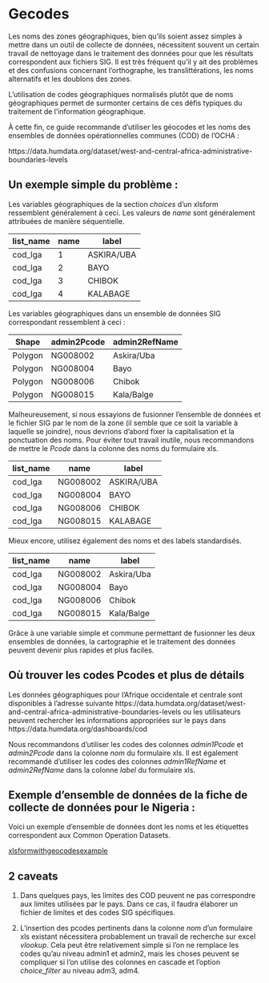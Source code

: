 # Gecodes

Les noms des zones géographiques, bien qu'ils soient assez simples à mettre dans un outil de collecte de données, nécessitent souvent un certain travail de nettoyage dans le traitement des données pour que les résultats correspondent aux fichiers SIG.  Il est très fréquent qu'il y ait des problèmes et des confusions concernant l'orthographe, les translittérations, les noms alternatifs et les doublons des zones.

L'utilisation de codes géographiques normalisés plutôt que de noms géographiques permet de surmonter certains de ces défis typiques du traitement de l'information géographique.  

À cette fin, ce guide recommande d'utiliser les géocodes et les noms des ensembles de données opérationnelles communes (COD) de l'OCHA : 

https://data.humdata.org/dataset/west-and-central-africa-administrative-boundaries-levels


## Un exemple simple du problème :

Les variables géographiques de la section *choices* d'un xlsform ressemblent généralement à ceci.  Les valeurs de *name* sont généralement attribuées de manière séquentielle. 


list_name | name | label
---- | --- |---- 
cod_lga | 1 | ASKIRA/UBA
cod_lga | 2 | BAYO
cod_lga | 3 | CHIBOK
cod_lga | 4 | KALABAGE

Les variables géographiques dans un ensemble de données SIG correspondant ressemblent à ceci :

Shape | admin2Pcode | admin2RefName
---- | --- |---- 
Polygon |NG008002 | Askira/Uba
Polygon |NG008004 | Bayo
Polygon |NG008006 | Chibok
Polygon |NG008015 | Kala/Balge

Malheureusement, si nous essayions de fusionner l'ensemble de données et le fichier SIG par le nom de la zone (il semble que ce soit la variable à laquelle se joindre), nous devrions d'abord fixer la capitalisation et la ponctuation des noms.  Pour éviter tout travail inutile, nous recommandons de mettre le *Pcode* dans la colonne des noms du formulaire xls.  

list_name | name | label
---- | --- |---- 
cod_lga | NG008002 | ASKIRA/UBA
cod_lga | NG008004 | BAYO
cod_lga | NG008006 | CHIBOK
cod_lga | NG008015 | KALABAGE

Mieux encore, utilisez également des noms et des labels standardisés.  

list_name | name | label
---- | --- |---- 
cod_lga | NG008002 | Askira/Uba
cod_lga | NG008004 | Bayo
cod_lga | NG008006 | Chibok
cod_lga | NG008015 | Kala/Balge

Grâce à une variable simple et commune permettant de fusionner les deux ensembles de données, la cartographie et le traitement des données peuvent devenir plus rapides et plus faciles.

## Où trouver les codes Pcodes et plus de détails

Les données géographiques pour l'Afrique occidentale et centrale sont disponibles à l'adresse suivante  https://data.humdata.org/dataset/west-and-central-africa-administrative-boundaries-levels ou les utilisateurs peuvent rechercher les informations appropriées sur le pays dans https://data.humdata.org/dashboards/cod

Nous recommandons d'utiliser les codes des colonnes *admin1Pcode* et *admin2Pcode* dans la colonne *nom* du formulaire xls.  Il est également recommandé d'utiliser les codes des colonnes *admin1RefName* et *admin2RefName* dans la colonne *label* du formulaire xls.

## Exemple d'ensemble de données de la fiche de collecte de données pour le Nigeria :

Voici un exemple d'ensemble de données dont les noms et les étiquettes correspondent aux  Common Operation Datasets.

[xlsformwithgeocodesexample](https://github.com/WFP-VAM/RBD_FS_CH_guide_EN/blob/master/questionnaires/xlsformwithgeocodesexample.xlsx?raw=true) 

## 2 caveats

1. Dans quelques pays, les limites des COD peuvent ne pas correspondre aux limites utilisées par le pays.  Dans ce cas, il faudra élaborer un fichier de limites et des codes SIG spécifiques.  

2. L'insertion des pcodes pertinents dans la colonne *nom* d'un formulaire xls existant nécessitera probablement un travail de recherche sur excel *vlookup*.  Cela peut être relativement simple si l'on ne remplace les codes qu'au niveau admin1 et admin2, mais les choses peuvent se compliquer si l'on utilise des colonnes en cascade et l'option *choice_filter* au niveau adm3, adm4. 




